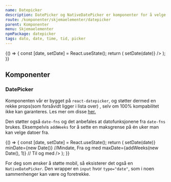 ```yaml
---
name: Datepicker
description: DatePicker og NativeDatePicker er komponenter for å velge datoer.
route: /komponenter/skjemaelementer/datepicker
parent: Komponenter
menu: Skjemaelementer
npmPackage: datepicker
tags: dato, date, time, tid, picker
---
```



<PageHeader />

<Playground>
  {() => {
    const [date, setDate] = React.useState();
    return (
      <InputGroup>
        <DatePicker
          style={{ width: '15rem' }}
          selectedDate={date}
          onChange={date => setDate(date)}
        />
      </InputGroup>
    );
  }}
</Playground>

## Komponenter

### DatePicker

<ImportStatement imports="DatePicker" />
<Props of={DatePicker} />

Komponenten vår er bygget på `react-datepicker`, og støtter dermed en rekke props(som forsåvidt ligger i lista over) , selv om 100% kompabilitet ikke kan garanteres.
Les mer om disse [her.](https://reactdatepicker.com/)

Den støtter også `date-fns` og det anbefales at datofunksjonene fra `date-fns` brukes.
Eksempelvis `addWeeks` for å sette en maksgrense på én uker man kan velge datoer fra.

<Playground>
  {() => {
    const [date, setDate] = React.useState();
    return (
      <DatePicker
        style={{ width: '10em' }}
        selectedDate={date}
        onChange={date => setDate(date)}
        minDate={new Date()} //Mindate, Fra og med
        maxDate={addWeeks(new Date(), 1)} // Til og med
      />
    );
  }}
</Playground>

For deg som ønsker å støtte mobil, så eksisterer det også en `NativeDatePicker`.
Den wrapper en `input` hvor `type="date"`, som i noen sammenhenger kan være og foretrekke.

<Playground>
  <NativeDatePicker style={{ width: '15rem' }} />
</Playground>
